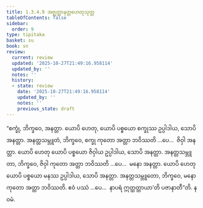 ```yaml
---
title: 1.3.4.9 အဇ္ဈတ္တာနတ္တဟေတုသုတ္တ
tableOfContents: false
sidebar:
  order: 9
type: tipitaka
basket: su
book: sn
review:
  current: review
  updated: '2025-10-27T21:49:16.958114'
  updated_by: ''
  notes: ''
  history:
  - state: review
    date: '2025-10-27T21:49:16.958114'
    updated_by: ''
    notes: ''
    previous_state: draft
---
```



<ReviewStatus review={frontmatter.review} showDetails={true} />

<HypothesisAnnotation frontmatter={frontmatter} />

<DynamicBreadcrumb />

<Division number="142" book="sn" e="ch" v="18" p="300">

<Paragraph number="799" book="sn">
“စက္ခုံ, ဘိက္ခဝေ, အနတ္တာ. ယောပိ ဟေတု, ယောပိ ပစ္စယော စက္ခုဿ ဥပ္ပါဒါယ, သောပိ အနတ္တာ. အနတ္တသမ္ဘူတံ, ဘိက္ခဝေ, စက္ခု ကုတော အတ္တာ ဘဝိဿတိ …ပေ…  ဇိဝှါ အနတ္တာ. ယောပိ ဟေတု ယောပိ ပစ္စယော ဇိဝှါယ ဥပ္ပါဒါယ, သောပိ အနတ္တာ. အနတ္တသမ္ဘူတာ, ဘိက္ခဝေ, ဇိဝှါ ကုတော အတ္တာ ဘဝိဿတိ …ပေ…  မနော အနတ္တာ. ယောပိ ဟေတု ယောပိ ပစ္စယော မနဿ ဥပ္ပါဒါယ, သောပိ အနတ္တာ. အနတ္တသမ္ဘူတော, ဘိက္ခဝေ, မနော ကုတော အတ္တာ ဘဝိဿတိ. ဧဝံ ပဿံ …ပေ…  နာပရံ ဣတ္ထတ္တာယာ’တိ ပဇာနာတီ”တိ.

</Paragraph>
</Division>

<Paragraph number="800" type="center" book="sn">
နဝမံ.
</Paragraph>